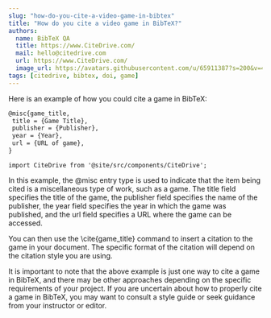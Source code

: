 ```yaml
---
slug: "how-do-you-cite-a-video-game-in-bibtex"
title: "How do you cite a video game in BibTeX?"
authors:
  name: BibTeX QA
  title: https://www.CiteDrive.com/
  mail: hello@citedrive.com
  url: https://www.CiteDrive.com/
  image_url: https://avatars.githubusercontent.com/u/65911387?s=200&v=4
tags: [citedrive, bibtex, doi, game]
---
```



Here is an example of how you could cite a game in BibTeX:

 ```latex
@misc{game_title,
  title = {Game Title},
  publisher = {Publisher},
  year = {Year},
  url = {URL of game},
}
 ```

 ```mdx-code-block
import CiteDrive from '@site/src/components/CiteDrive';
```
<CiteDrive /> 
 
In this example, the @misc entry type is used to indicate that the item being cited is a miscellaneous type of work, such as a game. The title field specifies the title of the game, the publisher field specifies the name of the publisher, the year field specifies the year in which the game was published, and the url field specifies a URL where the game can be accessed.

You can then use the \cite{game_title} command to insert a citation to the game in your document. The specific format of the citation will depend on the citation style you are using.

It is important to note that the above example is just one way to cite a game in BibTeX, and there may be other approaches depending on the specific requirements of your project. If you are uncertain about how to properly cite a game in BibTeX, you may want to consult a style guide or seek guidance from your instructor or editor.
